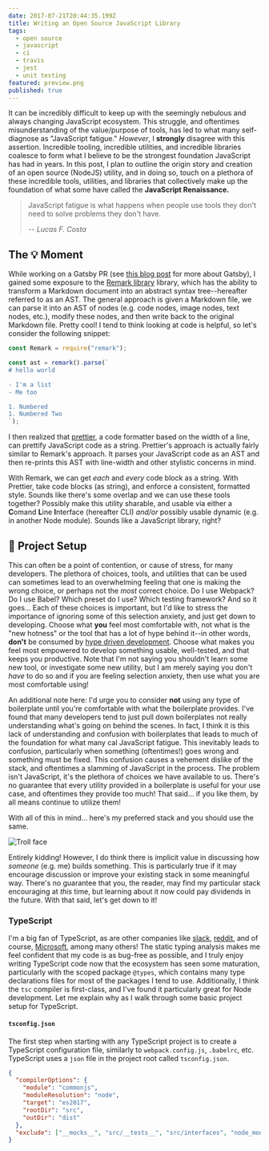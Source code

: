 ```yaml
---
date: 2017-07-21T20:44:35.199Z
title: Writing an Open Source JavaScript Library
tags:
  - open source
  - javascript
  - ci
  - travis
  - jest
  - unit testing
featured: preview.png
published: true
---
```


It can be incredibly difficult to keep up with the seemingly nebulous and always changing JavaScript ecosystem. This struggle, and oftentimes misunderstanding of the value/purpose of tools, has led to what many self-diagnose as "JavaScript fatigue." _However_, I **strongly** disagree with this assertion. Incredible tooling, incredible utilities, and incredible libraries coalesce to form what I believe to be the strongest foundation JavaScript has had in years. In this post, I plan to outline the origin story and creation of an open source (NodeJS) utility, and in doing so, touch on a plethora of these incredible tools, utilities, and libraries that collectively make up the foundation of what some have called the **JavaScript Renaissance.**

> JavaScript fatigue is what happens when people use tools they don't need to solve problems they don't have.
>
> -- <cite>Lucas F. Costa</cite>

## The 💡 Moment

While working on a Gatsby PR (see [this blog post][getting-started-with-gatsby] for more about Gatsby), I gained some exposure to the [Remark library][remark] library, which has the ability to transform a Markdown document into an abstract syntax tree--hereafter referred to as an AST. The general approach is given a Markdown file, we can parse it into an AST of nodes (e.g. code nodes, image nodes, text nodes, etc.), modify these nodes, and then write back to the original Markdown file. Pretty cool! I tend to think looking at code is helpful, so let's consider the following snippet:

```javascript
const Remark = require("remark");

const ast = remark().parse(`
# hello world

- I'm a list
- Me too

1. Numbered
1. Numbered Two
`);
```

I then realized that [prettier][prettier], a code formatter based on the width of a line, can prettify JavaScript code as a string. Prettier's approach is actually fairly similar to Remark's approach. It parses your JavaScript code as an AST and then re-prints this AST with line-width and other stylistic concerns in mind.

With Remark, we can get _each_ and _every_ code block as a string. With Prettier, take code blocks (as string), and enforce a consistent, formatted style. Sounds like there's some overlap and we can use these tools together? Possibly make this utility sharable, and usable via either a **C**omand **L**ine **I**nterface (hereafter CLI) _and/or_ possibly usable dynamic (e.g. in another Node module). Sounds like a JavaScript library, right?

## 🔧 Project Setup

This can often be a point of contention, or cause of stress, for many developers. The plethora of choices, tools, and utilities that can be used can sometimes lead to an overwhelming feeling that one is making the wrong choice, or perhaps not the _most_ correct choice. Do I use Webpack? Do I use Babel? Which preset do I use? Which testing framework? And so it goes&hellip; Each of these choices is important, but I'd like to stress the importance of ignoring some of this selection anxiety, and just get down to developing. Choose what **you** feel most comfortable with, not what is the "new hotness" or the tool that has a lot of hype behind it--in other words, **don't** be consumed by [hype driven development][hdd]. Choose what makes you feel most empowered to develop something usable, well-tested, and that keeps you productive. Note that I'm not saying you shouldn't learn some new tool, or investigate some new utility, but I am merely saying you don't _have_ to do so and if you are feeling selection anxiety, then use what you are most comfortable using!

An additional note here: I'd urge you to consider **not** using any type of boilerplate until you're comfortable with what the boilerplate provides. I've found that many developers tend to just pull down boilerplates not really understanding what's going on behind the scenes. In fact, I think it is this lack of understanding and confusion with boilerplates that leads to much of the foundation for what many cal JavaScript fatigue. This inevitably leads to confusion, particularly when something (oftentimes!) goes wrong and something must be fixed. This confusion causes a vehement dislike of the stack, and oftentimes a slamming of JavaScript in the process. The problem isn't JavaScript, it's the plethora of choices we have available to us. There's no guarantee that every utility provided in a boilerplate is useful for your use case, and oftentimes they provide too much! That said&hellip; if you like them, by all means continue to utilize them!

With all of this in mind&hellip; here's my preferred stack and you should use the same.

![Troll face](images/troll-face.jpeg)

Entirely kidding! However, I do think there is implicit value in discussing how _someone_ (e.g. me) builds something. This is particularly true if it may encourage discussion or improve your existing stack in some meaningful way. There's no guarantee that you, the reader, may find my particular stack encouraging at _this_ time, but learning about it now could pay dividends in the future. With that said, let's get down to it!

### TypeScript

I'm a big fan of TypeScript, as are other companies like [slack][typescript-slack], [reddit][typescript-reddit], and of course, [Microsoft][typescript-microsoft], among many others! The static typing analysis makes me feel confident that my code is as bug-free as possible, and I truly enjoy writing TypeScript code now that the ecosystem has seen some maturation, particularly with the scoped package `@types`, which contains many type declarations files for most of the packages I tend to use. Additionally, I think the `tsc` compiler is first-class, and I've found it particularly great for Node development. Let me explain why as I walk through some basic project setup for TypeScript.

#### `tsconfig.json`

The first step when starting with any TypeScript project is to create a TypeScript configuration file, similarly to `webpack.config.js`, `.babelrc`, etc. TypeScript uses a `json` file in the project root called `tsconfig.json`.

```json
{
  "compilerOptions": {
    "module": "commonjs",
    "moduleResolution": "node",
    "target": "es2017",
    "rootDir": "src",
    "outDir": "dist"
  },
  "exclude": ["__mocks__", "src/__tests__", "src/interfaces", "node_modules"]
}
```

[getting-started-with-gatsby]: /blog/getting-started-with-gatsby
[remark]: https://github.com/gnab/remark
[prettier]: https://github.com/prettier/prettier
[hdd]: https://blog.daftcode.pl/hype-driven-development-3469fc2e9b22
[typescript-reddit]: https://redditblog.com/2017/06/30/why-we-chose-typescript/
[typescript-slack]: https://slack.engineering/typescript-at-slack-a81307fa288d
[typescript-microsoft]: https://medium.com/@delveeng/why-we-love-typescript-bec2df88d6c2
